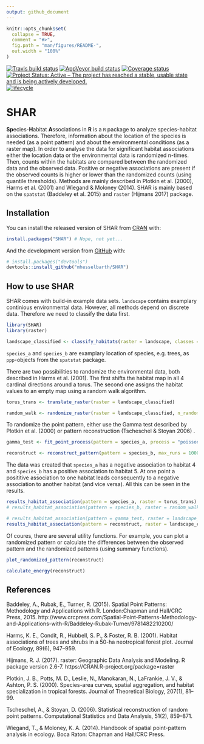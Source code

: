 ```yaml
---
output: github_document
---
```


<!-- README.md is generated from README.Rmd. Please edit that file -->

```r
knitr::opts_chunk$set(
  collapse = TRUE,
  comment = "#>",
  fig.path = "man/figures/README-",
  out.width = "100%"
)
```

[![Travis build status](https://travis-ci.org/r-spatialecology/SHAR.svg?branch=master)](https://travis-ci.org/r-spatialecology/SHAR)
[![AppVeyor build status](https://ci.appveyor.com/api/projects/status/github/r-spatialecology/SHAR?branch=master&svg=true)](https://ci.appveyor.com/project/r-spatialecology/SHAR)
[![Coverage status](https://codecov.io/gh/r-spatialecology/SHAR/branch/master/graph/badge.svg)](https://codecov.io/gh/r-spatialecology/SHAR?branch=master)
[![Project Status: Active – The project has reached a stable, usable state and is being actively developed.](https://www.repostatus.org/badges/latest/active.svg)](https://www.repostatus.org/#active)
[![lifecycle](https://img.shields.io/badge/lifecycle-maturing-blue.svg)](https://www.tidyverse.org/lifecycle/#maturing)

# SHAR

**Sp**ecies-**H**abitat **A**ssociations in **R** is a `R` package to analyze species-habitat associations. Therefore, information about the location of the species is needed (as a point pattern) and about the environmental conditions (as a raster map). In order to analyse the data for significant habitat associations either the location data or the environmental data is randomized n-times. Then, counts within the habitats are compared between the randomized data and the observed data. Positive or negative associations are present if the observed counts is higher or lower than the randomized counts (using quantile thresholds). Methods are mainly described in Plotkin et al. (2000), Harms et al. (2001) and Wiegand & Moloney (2014). SHAR is mainly based on the `spatstat` (Baddeley et al. 2015) and `raster` (Hijmans 2017) package.

## Installation

You can install the released version of SHAR from [CRAN](https://CRAN.R-project.org) with:

```r
install.packages("SHAR") # Nope, not yet...
```

And the development version from [GitHub](https://github.com/) with:

```r
# install.packages("devtools")
devtools::install_github("mhesselbarth/SHAR")
```
## How to use SHAR

SHAR comes with build-in example data sets. `landscape` contains examplary continious environmental data. However, all methods depend on discrete data. Therefore we need to classify the data first. 

```r
library(SHAR)
library(raster)

landscape_classified <- classify_habitats(raster = landscape, classes = 5)
```

`species_a` and `species_b` are examplary location of species, e.g. trees, as `ppp`-objects from the `spatstat` package.

There are two possibilities to randomize the environmental data, both described in Harms et al. (2001). The first shifts the habitat map in all 4 cardinal directions around a torus. The second one assigns the habitat values to an empty map using a random walk algorithm. 

```r
torus_trans <- translate_raster(raster = landscape_classified)

random_walk <- randomize_raster(raster = landscape_classified, n_random = 19) # takes some time
```

To randomize the point pattern, either use the Gamma test described by Plotkin et al. (2000) or pattern reconstruction (Tscheschel & Stoyan 2006) . 

```r
gamma_test <- fit_point_process(pattern = species_a, process = "poisson", n_random = 19)

reconstruct <- reconstruct_pattern(pattern = species_b, max_runs = 1000, n_random = 19) # takes some time
```

The data was created that `species_a` has a negative association to habitat 4 and `species_b` has a positive association to habitat 5. At one point a posititive association to one habitat leads consequently to a negative association to another habitat (and vice versa). All this can be seen in the results.

```r
results_habitat_association(pattern = species_a, raster = torus_trans)
# results_habitat_association(pattern = species_b, raster = random_walk)

# results_habitat_association(pattern = gamma_test, raster = landscape_classified)
results_habitat_association(pattern = reconstruct, raster = landscape_classified)

```

Of coures, there are several utility functions. For example, you can plot a randomized pattern or calculate the differences between the observed pattern and the randomized patterns (using summary functions). 

```r
plot_randomized_pattern(reconstruct)

calculate_energy(reconstruct)
```

## References 
Baddeley, A., Rubak, E., Turner, R. (2015). Spatial Point Patterns: Methodology and Applications with R. London:Chapman and Hall/CRC Press, 2015. http://www.crcpress.com/Spatial-Point-Patterns-Methodology-and-Applications-with-R/Baddeley-Rubak-Turner/9781482210200/

Harms, K. E., Condit, R., Hubbell, S. P., & Foster, R. B. (2001). Habitat associations of trees and shrubs in a 50-ha neotropical forest plot. Journal of Ecology, 89(6), 947–959.

Hijmans, R. J. (2017). raster: Geographic Data Analysis and Modeling. R package version 2.6-7. https://CRAN.R-project.org/package=raster

Plotkin, J. B., Potts, M. D., Leslie, N., Manokaran, N., LaFrankie, J. V., & Ashton, P. S. (2000). Species-area curves, spatial aggregation, and habitat specialization in tropical forests. Journal of Theoretical Biology, 207(1), 81–99.

Tscheschel, A., & Stoyan, D. (2006). Statistical reconstruction of random point patterns. Computational Statistics and Data Analysis, 51(2), 859–871.

Wiegand, T., & Moloney, K. A. (2014). Handbook of spatial point-pattern analysis in ecology. Boca Raton: Chapman and Hall/CRC Press.
